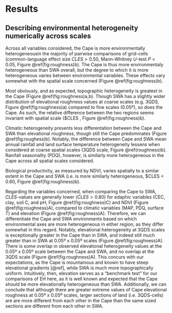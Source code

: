 # Results

## Describing environmental heterogeneity numerically across scales

Across all variables considered, the Cape is more environmentally heterogeneous<!--(i.e. grid-cells are more different from each of their neighbouring cells)-->in the majority of pairwise comparisons of grid-cells (common-language effect size $CLES > 0.50$, Mann-Whitney $U$-test $P < 0.05$, Figure \@ref(fig:roughness)b).
The Cape is thus more environmentaly heterogeneous than SWA overall, but the degree to which it is more heterogeneous varies between environmental variables.
These effects vary somewhat with the spatial scale concerned (Figure \@ref(fig:roughness)b).

<!--
Moreover, the degree to which either region is heterogeneous concerns both which environmental variable and which spatial scale is considered. Regarding spatial scale, we see that $CLES$-values of Cape vs SWA grid-cells are generally lower when grid-cells are 0.75º x 0.75º (= 3QDS) in size, compared to 0.05º x 0.05º---though there are exceptions.
This means that, generally, the Cape has greater EH than SWA when comparing differences between smaller areas of land.

Indeed, when comparing the overall ranking and medians of Cape vs SWA roughness values for each variable, we only find non-significant differences at the coarser 3QDS scale (Mann-Whitney $U$ tests, $P > 0.05$, Figure \@ref(fig:roughness)b).
-->

Most obviously, and as expected, topographic heterogeneity is greatest in the Cape (Figure \@ref(fig:roughness)a,b)<!--SWA is _flat_!-->.
Though SWA has a slightly wider distribution of elevational roughness values at coarse scales (e.g. 3QDS, Figure \@ref(fig:roughness)a) compared to fine scales (0.05º), so does the Cape.
As such, the relative difference between the two regions seems invariant with spatial scale ($CLES \approx 0.95, Figure \@ref(fig:roughness)b).

Climatic heterogeneity presents less differentation between the Cape and SWA than elevational roughness, though still the Cape predominates (Figure \@ref(fig:roughess)b).
Notably, the difference between Cape and SWA mean annual rainfall and land surface temperature heterogeneity lessens when considered at coarse spatial scales (3QDS scale, Figure \@ref(roughness)b). Rainfall seasonality (PDQ), however, is similarly more heterogeneous in the Cape across all spatial scales considered.

Biological productivity, as measured by NDVI, varies spatially to a similar extent in the Cape and SWA (i.e. is more similarly heterogeneous, $CLES < 0.60, Figure \@ref(fig:roughness)b).

<!--
For elevation, there is much wider range of roughness values observed in the Cape than in SWA at finer scales (e.g. elevation, Figure \@ref(fig:roughness)B,D).
For edaphic variables, there is usually a greater range of roughness values observed in SWA (e.g. pH, Figure \@ref(fig:roughness)D).
In other words, the differences in roughness values between the two regions are most pronounced at finer scales.
-->

Regarding the variables concerned, when comparing the Cape to SWA, $CLES$-values are generally lower ($CLES > 0.80$) for edaphic variables (CEC, clay, soil C, and pH, Figure \@ref(fig:roughness)C) and NDVI (Figure \@ref(fig:roughness)A), compared to climatic variables (MAP, PDQ, surface T) and elevation (Figure \@ref(fig:roughness)A).
Therefore, we can differentiate the Cape and SWA environments based on which environmental axes are more heterogeneous in either region, as they differ somewhat in this regard.
Notably, elevational heterogeneity at 3QDS scales is exceptionally greater in the Cape than in SWA, and indeed still much greater than in SWA at 0.05º x 0.05º scales (Figure \@ref(fig:roughness)A).
There is some overlap in observed elevational heterogeneity values at the 0.05º x 0.05º scale between the Cape and SWA, and no overlap at the 3QDS scale (Figure \@ref(fig:roughness)A).
This concurs with our expectations, as the Cape is mountainous and known to have steep elevational gradients [@ref], while SWA is much more topographically uniform.
Intuitively, then, elevation serves as a "benchmark test" for our comparisons of EH here, as it is well known and expected that the Cape should be more elevationally heterogeneous than SWA.
Additionally, we can conclude that although there are greater extreme values of Cape elevational roughness at 0.05º x 0.05º scales, larger sections of land (i.e.
3QDS-cells) are are more different from each other in the Cape than the same sized sections are different from each other in SWA.

<!--TODO: interpret the similar spread of values + less-often-different-median roughness at coarser scales-->

<!--

...

Furthermore, regarding elevation, the Cape is shown here to be more rough than SWA.
But, we move from at fine scales having some overlap in the roughness values, which have relatively great spread in both regions, to much less overlap at coarser scales (where the spread of values is lesser).
This leads us to think about: overlap and spread (below).

...

There is overlap in the range of roughness values observed in the Cape and SWA for each environmental variable especially at finer spatial scales.
Also, the range of values observed is also itself greater at finer spatial scales.

...

Consulting Figure \@ref(fig:roughness)B,D:This elaborates on the overlap and spread idea from earlier, where now we can see that generally the spread of observed roughness values is more similar in magnitude between the two regions at coarser scales, and more different at finer scales.
Though this plot is illustrative only and derived from Figure \@ref(fig:roughness-violins), we can see it mirror how SWA has a greater range of roughness values in soil variables (and, Re: Figure \@ref(fig:roughness)B,D, we know a general roughness at least as high as the Cape's in those too!).

Elevation, PDQ: Cape is rougher and has a greater range of roughnesses (Figure \@ref(fig:roughness)A,C, \@ref(fig:roughness)B,D) at all scales, especially at finer scales.

Clay, soil C, pH: Extreme values of roughness observed very high in SWA.

-->
